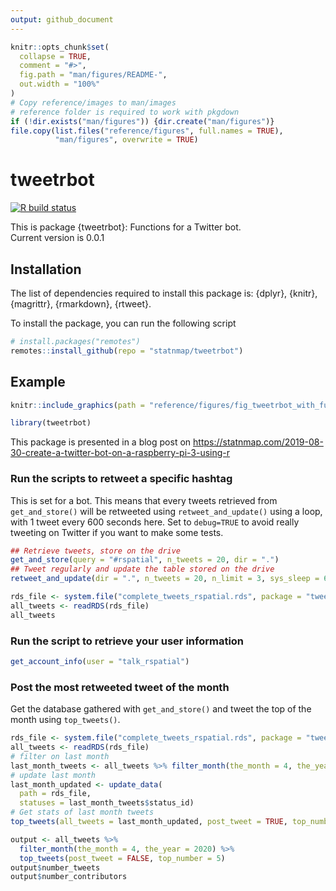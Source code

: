 ```yaml
---
output: github_document
---
```


<!-- README.md is generated from README.Rmd. Please edit that file -->

```r
knitr::opts_chunk$set(
  collapse = TRUE,
  comment = "#>",
  fig.path = "man/figures/README-",
  out.width = "100%"
)
# Copy reference/images to man/images
# reference folder is required to work with pkgdown
if (!dir.exists("man/figures")) {dir.create("man/figures")}
file.copy(list.files("reference/figures", full.names = TRUE),
          "man/figures", overwrite = TRUE)
```
# tweetrbot

<!-- badges: start -->
[![R build status](https://github.com/statnmap/tweetrbot/workflows/R-CMD-check/badge.svg)](https://github.com/statnmap/tweetrbot/actions)
<!-- badges: end -->

<!-- description: start -->
This is package {tweetrbot}: Functions for a Twitter bot.  
Current version is 0.0.1
<!-- description: end -->

## Installation
<!-- install: start -->
The list of dependencies required to install this package is: {dplyr}, {knitr}, {magrittr}, {rmarkdown}, {rtweet}.

To install the package, you can run the following script

```r
# install.packages("remotes")
remotes::install_github(repo = "statnmap/tweetrbot")
```

## Example

```r
knitr::include_graphics(path = "reference/figures/fig_tweetrbot_with_func.png")
```
  
  
```r
library(tweetrbot)
```

This package is presented in a blog post on <https://statnmap.com/2019-08-30-create-a-twitter-bot-on-a-raspberry-pi-3-using-r>  

### Run the scripts to retweet a specific hashtag

This is set for a bot. This means that every tweets retrieved from `get_and_store()` will be retweeted using `retweet_and_update()` using a loop, with 1 tweet every 600 seconds here. Set to `debug=TRUE` to avoid really tweeting on Twitter if you want to make some tests.  

```r
## Retrieve tweets, store on the drive
get_and_store(query = "#rspatial", n_tweets = 20, dir = ".")
## Tweet regularly and update the table stored on the drive
retweet_and_update(dir = ".", n_tweets = 20, n_limit = 3, sys_sleep = 600, debug = TRUE)
```
```r
rds_file <- system.file("complete_tweets_rspatial.rds", package = "tweetrbot")
all_tweets <- readRDS(rds_file)
all_tweets
```

### Run the script to retrieve your user information
```r
get_account_info(user = "talk_rspatial")
```

### Post the most retweeted tweet of the month

Get the database gathered with `get_and_store()` and tweet the top of the month using `top_tweets()`.  

```r
rds_file <- system.file("complete_tweets_rspatial.rds", package = "tweetrbot")
all_tweets <- readRDS(rds_file)
# filter on last month
last_month_tweets <- all_tweets %>% filter_month(the_month = 4, the_year = 2020)
# update last month
last_month_updated <- update_data(
  path = rds_file, 
  statuses = last_month_tweets$status_id)
# Get stats of last month tweets
top_tweets(all_tweets = last_month_updated, post_tweet = TRUE, top_number = 5)
```
```r
output <- all_tweets %>% 
  filter_month(the_month = 4, the_year = 2020) %>% 
  top_tweets(post_tweet = FALSE, top_number = 5)
output$number_tweets
output$number_contributors
```

